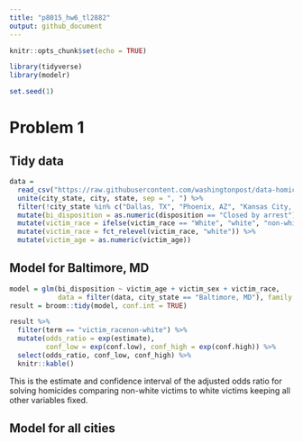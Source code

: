 ```yaml
---
title: "p8015_hw6_tl2882"
output: github_document
---
```


```r
knitr::opts_chunk$set(echo = TRUE)

library(tidyverse)
library(modelr)

set.seed(1)
```

# Problem 1

## Tidy data
```r
data = 
  read_csv("https://raw.githubusercontent.com/washingtonpost/data-homicides/master/homicide-data.csv") %>% 
  unite(city_state, city, state, sep = ", ") %>% 
  filter(!city_state %in% c("Dallas, TX", "Phoenix, AZ", "Kansas City, MO", "Tulsa, AL")) %>% 
  mutate(bi_disposition = as.numeric(disposition == "Closed by arrest")) %>% 
  mutate(victim_race = ifelse(victim_race == "White", "white", "non-white") ) %>% 
  mutate(victim_race = fct_relevel(victim_race, "white")) %>% 
  mutate(victim_age = as.numeric(victim_age))
```

## Model for Baltimore, MD

```r
model = glm(bi_disposition ~ victim_age + victim_sex + victim_race, 
            data = filter(data, city_state == "Baltimore, MD"), family = binomial(link = "logit"))
result = broom::tidy(model, conf.int = TRUE)

result %>% 
  filter(term == "victim_racenon-white") %>%
  mutate(odds_ratio = exp(estimate), 
         conf_low = exp(conf.low), conf_high = exp(conf.high)) %>% 
  select(odds_ratio, conf_low, conf_high) %>% 
  knitr::kable()
```

This is the estimate and confidence interval of the adjusted odds ratio for solving homicides comparing non-white victims to white victims keeping all other variables fixed.

## Model for all cities

```r

```

